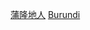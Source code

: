 {{Catnav|頁面分類|人物|各國人物|蒲隆地人}}
{{Catnav|頁面分類|人物|各國人物|各國在國外謀殺受害者}}
{{Catnav|頁面分類|人物|逝世|特殊原因逝世者|謀殺受害者|各國在國外謀殺受害者}}
{{Catnav|頁面分類|社會|社會問題|犯罪|謀殺|謀殺受害者|各國在國外謀殺受害者}}

[[Category:蒲隆地人|]]
[[Category:各國在國外謀殺受害者|Burundi]]